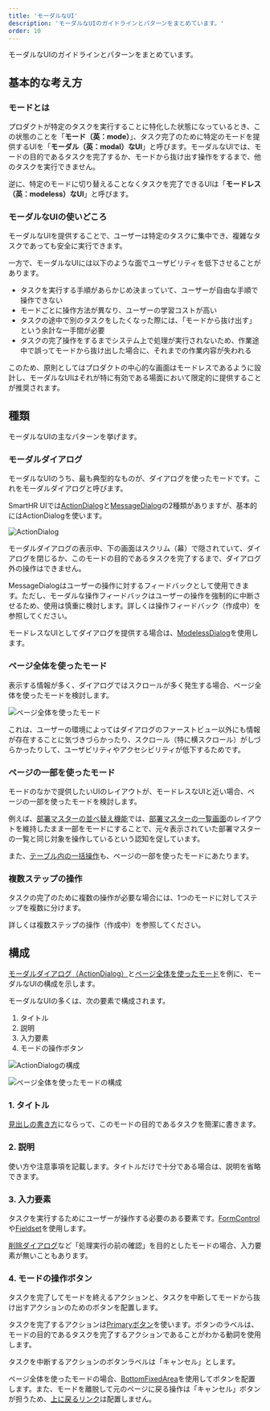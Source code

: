 ```yaml
---
title: 'モーダルなUI'
description: 'モーダルなUIのガイドラインとパターンをまとめています。'
order: 10
---
```


モーダルなUIのガイドラインとパターンをまとめています。

## 基本的な考え方
### モードとは

プロダクトが特定のタスクを実行することに特化した状態になっているとき、この状態のことを「**モード（英：mode）**」、タスク完了のために特定のモードを提供するUIを「**モーダル（英：modal）なUI**」と呼びます。モーダルなUIでは、モードの目的であるタスクを完了するか、モードから抜け出す操作をするまで、他のタスクを実行できません。

逆に、特定のモードに切り替えることなくタスクを完了できるUIは「**モードレス（英：modeless）なUI**」と呼びます。

### モーダルなUIの使いどころ

モーダルなUIを提供することで、ユーザーは特定のタスクに集中でき、複雑なタスクであっても安全に実行できます。

一方で、モーダルなUIには以下のような面でユーザビリティを低下させることがあります。

- タスクを実行する手順があらかじめ決まっていて、ユーザーが自由な手順で操作できない
- モードごとに操作方法が異なり、ユーザーの学習コストが高い
- タスクの途中で別のタスクをしたくなった際には、「モードから抜け出す」という余計な一手間が必要
- タスクの完了操作をするまでシステム上で処理が実行されないため、作業途中で誤ってモードから抜け出した場合に、それまでの作業内容が失われる

このため、原則としてはプロダクトの中心的な画面はモードレスであるように設計し、モーダルなUIはそれが特に有効である場面において限定的に提供することが推奨されます。

## 種類

モーダルなUIの主なパターンを挙げます。

### モーダルダイアログ

モーダルなUIのうち、最も典型的なものが、ダイアログを使ったモードです。これをモーダルダイアログと呼びます。

SmartHR UIでは[ActionDialog](../../components/dialog/#h3-1)と[MessageDialog](../../components/dialog/#h3-2)の2種類がありますが、基本的にはActionDialogを使います。

![ActionDialog](./images/modal-ui/modal-ui_actiondialog.png)

モーダルダイアログの表示中、下の画面はスクリム（幕）で隠されていて、ダイアログを閉じるか、このモードの目的であるタスクを完了するまで、ダイアログ外の操作はできません。

MessageDialogはユーザーの操作に対するフィードバックとして使用できます。ただし、モーダルな操作フィードバックはユーザーの操作を強制的に中断させるため、使用は慎重に検討します。詳しくは操作フィードバック（作成中）を参照してください。

モードレスなUIとしてダイアログを提供する場合は、[ModelessDialog](../../components/dialog/#h3-3)を使用します。

### ページ全体を使ったモード

表示する情報が多く、ダイアログではスクロールが多く発生する場合、ページ全体を使ったモードを検討します。

![ページ全体を使ったモード](./images/modal-ui/modal-ui_fullpage.png)

これは、ユーザーの環境によってはダイアログのファーストビュー以外にも情報が存在することに気づきづらかったり、スクロール（特に横スクロール）がしづらかったりして、ユーザビリティやアクセシビリティが低下するためです。

### ページの一部を使ったモード

モードのなかで提供したいUIのレイアウトが、モードレスなUIと近い場合、ページの一部を使ったモードを検討します。

例えば、[部署マスターの並べ替え機能](https://support.smarthr.jp/ja/help/articles/7e59f1f2-6df7-4c6c-9d84-fc7449a2a6d6/#%E9%83%A8%E7%BD%B2%E3%82%92%E4%B8%A6%E3%81%B9%E6%9B%BF%E3%81%88%E3%82%8B)では、[部署マスターの一覧画面](https://support.smarthr.jp/ja/help/articles/360036111074/)のレイアウトを維持したまま一部をモードにすることで、元々表示されていた部署マスターの一覧と同じ対象を操作しているという認知を促しています。

また、[テーブル内の一括操作](../table-bulk-action/)も、ページの一部を使ったモードにあたります。

### 複数ステップの操作

タスクの完了のために複数の操作が必要な場合には、1つのモードに対してステップを複数に分けます。

詳しくは複数ステップの操作（作成中）を参照してください。

## 構成

[モーダルダイアログ（ActionDialog）](#h3-2)と[ページ全体を使ったモード](#h3-3)を例に、モーダルなUIの構成を示します。

モーダルなUIの多くは、次の要素で構成されます。

1. タイトル
2. 説明
3. 入力要素
4. モードの操作ボタン

![ActionDialogの構成](./images/modal-ui/modal-ui_actiondialog_structure.png)

![ページ全体を使ったモードの構成](./images/modal-ui/modal-ui_fullpage_structure.png)

### 1. タイトル

[見出しの書き方](/products/components/heading/#h3-5)にならって、このモードの目的であるタスクを簡潔に書きます。

### 2. 説明

使い方や注意事項を記載します。タイトルだけで十分である場合は、説明を省略できます。

### 3.  入力要素

タスクを実行するためにユーザーが操作する必要のある要素です。[FormControl](../../components/form-control/)や[Fieldset](../../components/fieldset/)を使用します。

[削除ダイアログ](../delete-dialog/)など「処理実行の前の確認」を目的としたモードの場合、入力要素が無いこともあります。

### 4. モードの操作ボタン

タスクを完了してモードを終えるアクションと、タスクを中断してモードから抜け出すアクションのためのボタンを配置します。

タスクを完了するアクションは[Primaryボタン](../../products/components/button/#h3-1)を使います。ボタンのラベルは、モードの目的であるタスクを完了するアクションであることがわかる動詞を使用します。

タスクを中断するアクションのボタンラベルは「キャンセル」とします。

ページ全体を使ったモードの場合、[BottomFixedArea](../../components/bottom-fixed-area/)を使用してボタンを配置します。また、モードを離脱して元のページに戻る操作は「キャンセル」ボタンが担うため、[上に戻るリンク](../upward-navigation/)は配置しません。